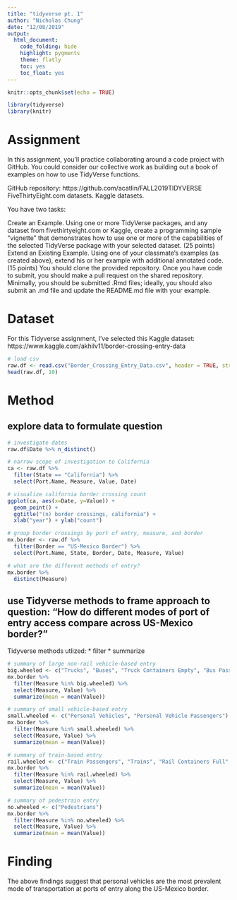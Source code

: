 ```yaml
---
title: "tidyverse pt. 1"
author: "Nicholas Chung"
date: "12/08/2019"
output: 
  html_document:
    code_folding: hide
    highlight: pygments
    theme: flatly
    toc: yes
    toc_float: yes
---
```


```r
knitr::opts_chunk$set(echo = TRUE)
```

```r
library(tidyverse)
library(knitr)
```

# Assignment
In this assignment, you’ll practice collaborating around a code project with GitHub.  You could consider our collective work as building out a book of examples on how to use TidyVerse functions.

GitHub repository:  https://github.com/acatlin/FALL2019TIDYVERSE
FiveThirtyEight.com datasets.
Kaggle datasets. 

You have two tasks:

Create an Example.  Using one or more TidyVerse packages, and any dataset from fivethirtyeight.com or Kaggle, create a programming sample “vignette” that demonstrates how to use one or more of the capabilities of the selected TidyVerse package with your selected dataset. (25 points)
Extend an Existing Example.  Using one of your classmate’s examples (as created above), extend his or her example with additional annotated code. (15 points)
You should clone the provided repository.  Once you have code to submit, you should make a pull request on the shared repository.  Minimally, you should be submitted .Rmd files; ideally, you should also submit an .md file and update the README.md file with your example.

# Dataset
For this Tidyverse assignment, I've selected this Kaggle dataset: https://www.kaggle.com/akhilv11/border-crossing-entry-data

```r
# load csv
raw.df <- read.csv("Border_Crossing_Entry_Data.csv", header = TRUE, stringsAsFactors = FALSE)
head(raw.df, 10)
```

# Method
## explore data to formulate question
```r
# investigate dates
raw.df$Date %>% n_distinct()

# narrow scope of investigation to California
ca <- raw.df %>% 
  filter(State == "California") %>%
  select(Port.Name, Measure, Value, Date)

# visualize california border crossing count
ggplot(ca, aes(x=Date, y=Value)) + 
  geom_point() +
  ggtitle("(n) border crossings, california") +
  xlab("year") + ylab("count")

# group border crossings by port of entry, measure, and border
mx.border <- raw.df %>%
  filter(Border == "US-Mexico Border") %>%
  select(Port.Name, State, Border, Date, Measure, Value)

# what are the different methods of entry?
mx.border %>% 
  distinct(Measure)
```

## use Tidyverse methods to frame approach to question: "How do different modes of port of entry access compare across US-Mexico border?"
Tidyverse methods utlized:
* filter
* summarize
```r
# summary of large non-rail vehicle-based entry
big.wheeled <- c("Trucks", "Buses", "Truck Containers Empty", "Bus Passengers", "Truck Containers Full")
mx.border %>%
  filter(Measure %in% big.wheeled) %>%
  select(Measure, Value) %>%
  summarize(mean = mean(Value))

# summary of small vehicle-based entry
small.wheeled <- c("Personal Vehicles", "Personal Vehicle Passengers")
mx.border %>%
  filter(Measure %in% small.wheeled) %>%
  select(Measure, Value) %>%
  summarize(mean = mean(Value))

# summary of train-based entry
rail.wheeled <- c("Train Passengers", "Trains", "Rail Containers Full", "Rail Containers Empty")
mx.border %>%
  filter(Measure %in% rail.wheeled) %>%
  select(Measure, Value) %>%
  summarize(mean = mean(Value))

# summary of pedestrain entry
no.wheeled <- c("Pedestrians")
mx.border %>%
  filter(Measure %in% no.wheeled) %>%
  select(Measure, Value) %>%
  summarize(mean = mean(Value))
```

# Finding
The above findings suggest that personal vehicles are the most prevalent mode of transportation at ports of entry along the US-Mexico border.
